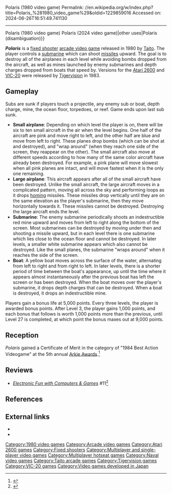 Polaris (1980 video game)
Permalink: //en.wikipedia.org/w/index.php?title=Polaris_%281980_video_game%29&oldid=1229859016
Accessed on: 2024-06-26T16:51:49.741130



------
Polaris (1980 video game)
{{Short description|1980 video game}}
{{about|the 1980 arcade game|the 2024 game|Polaris (2024 video game){{!}}Polaris (2024 video game)|other uses|Polaris (disambiguation)}}
{{Infobox video game
| title = Polaris
| image = Polaris cover.jpg
| developer = [[Taito]]<br>[[Tigervision]] (ports)
| publisher = Taito<br>Tigervision (ports)
| designer = 
| released = '''1980:''' Arcade<br>'''1983:''' 2600, VIC-20
| genre = [[Fixed shooter]]
| modes = 1-2 players alternating turns
| arcade system = 
| platforms = [[Arcade video game|Arcade]], [[Atari 2600]], [[VIC-20]]
}}

'''''Polaris''''' is a [[fixed shooter]] [[arcade video game]] released in 1980 by [[Taito]]. The player controls a [[submarine]] which can shoot [[missile]]s upward. The goal is to destroy all of the airplanes in each level while avoiding bombs dropped from the aircraft, as well as mines launched by enemy submarines and depth charges dropped from boats that speed by. Versions for the [[Atari 2600]] and [[VIC-20]] were released by [[Tigervision]] in 1983.

==Gameplay==
Subs are sunk if players touch a projectile, any enemy sub or boat, depth charge, mine, the ocean floor, torpedoes, or reef. Game ends upon last sub sunk.

*'''Small airplane''': Depending on which level the player is on, there will be six to ten small aircraft in the air when the level begins. One half of the aircraft are pink and move right to left, and the other half are blue and move from left to right. These planes drop bombs (which can be shot at and destroyed), and "wrap around" (when they reach one side of the screen, they reappear on the other). The small aircraft also move at different speeds according to how many of the same color aircraft have already been destroyed. For example, a pink plane will move slowest when all pink planes are intact, and will move fastest when it is the only one remaining.
*'''Large airplane''': This aircraft appears after all of the small aircraft have been destroyed. Unlike the small aircraft, the large aircraft moves in a complicated pattern, moving all across the sky and performing loops as it drops [[Missile guidance|homing]] missiles. These missiles drop vertically until they are on the same elevation as the player's submarine, then they move horizontally towards it. These missiles cannot be destroyed. Destroying the large aircraft ends the level.
*'''Submarine''': The enemy submarine periodically shoots an indestructible red mine upward and moves from left to right along the bottom of the screen. Most submarines can be destroyed by moving under then and shooting a missile upward, but in each level there is one submarine which lies close to the ocean floor and cannot be destroyed. In later levels, a smaller white submarine appears which also cannot be destroyed. Like the small planes, the submarine "wraps around" when it reaches the side of the screen.
*'''Boat''': A yellow boat moves across the surface of the water, alternating from left to right and from right to left. In later levels, there is a shorter period of time between the boat's appearance, up until the time where it appears almost instantaneously after the previous boat has left the screen or has been destroyed. When the boat moves over the player's submarine, it drops depth charges that can be destroyed. When a boat is destroyed, it drops an indestructible mine.

Players gain a bonus life at 5,000 points. Every three levels, the player is awarded bonus points. After Level 3, the player gains 1,000 points, and each bonus that follows is worth 1,000 points more than the previous, until Level 27 is completed, at which point the bonus maxes out at 9,000 points.

==Reception==
''Polaris'' gained a Certificate of Merit in the category of "1984 Best Action Videogame" at the 5th annual [[Arkie Awards]].<ref>{{cite journal |last1= Kunkel |first1= Bill |author-link1= Bill Kunkel (journalist)|last2= Katz |first2= Arnie |author-link2= Arnie Katz|date= January 1984 |title= Arcade Alley: The Arcade Awards, Part 1 |journal= [[Video (magazine)|Video]]|publisher= Reese Communications|volume= 7|issue= 10|pages= 40–42|issn= 0147-8907}}</ref>{{rp|42}}

==Reviews==
*''[[Electronic Fun with Computers & Games]]'' #11<ref>{{cite web | url=https://archive.org/details/Electronic_Fun_with_Computer_Games_Vol_01_No_11_1983-09_Fun_Games_Publishing_US/page/n49/mode/2up | title=Electronic Fun with Computer & Games - Vol 01 No 11 (1983-09)(Fun & Games Publishing)(US) | date=September 1983 }}</ref>

==References==
{{reflist}}

==External links==
*{{KLOV game|id=9062|name=Polaris}}
*{{atarimania|id=16950}}

[[Category:1980 video games]]
[[Category:Arcade video games]]
[[Category:Atari 2600 games]]
[[Category:Fixed shooters]]
[[Category:Multiplayer and single-player video games]]
[[Category:Multiplayer hotseat games]]
[[Category:Naval video games]]
[[Category:Taito arcade games]]
[[Category:Tigervision games]]
[[Category:VIC-20 games]]
[[Category:Video games developed in Japan]]